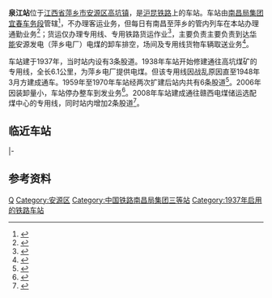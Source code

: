 {{Infobox China railway station
| name = 泉江站
| eng_name = Quanjiang Railway Station
| symbol_right = {{rint|cn|rail}}
| image = 201908 HXN5B at Quanjiang Station.jpg
| caption = 车站站场
| other_name = 
| code = 33083<ref>{{cite book|title=中华人民共和国铁路车站代码（GB/T 10302-2010）|publisher=中国标准出版社|year=2010|isbn=155066140495|ignore-isbn-error=true|pages=29}}</ref>
| commercial_code = QJG
| pinyin_code = QJI
| type = 
| 业务性质 = 
| 技术性质 = 
| address = [[江西省|江西省]][[萍乡市|萍乡市]][[安源区|安源区]][[高坑镇|高坑镇]]泉江社区
| coordinates = {{coord|27.663142|N|113.946808|E|format=dms|display=inline|type:railwaystation_region:CN}}
| built = 
| opened = 1937年
| former = 
| owned = [[南昌局集团|南昌局集团]][[宜春车务段|宜春车务段]]
| operator = 
| line = [[沪昆铁路|沪昆铁路]]、泉高线
| classification = 三等站<ref>{{Citation|title=南昌铁路局关于重新公布车站等级等事项的通知|date=2016-06-20}}</ref>
| platform = 
| tracks = 8
| website = 
}}
'''泉江站'''位于[[江西省|江西省]][[萍乡市|萍乡市]][[安源区|安源区]][[高坑镇|高坑镇]]，是[[沪昆铁路|沪昆铁路]]上的车站。车站由[[南昌局集团|南昌局集团]][[宜春车务段|宜春车务段]]管辖<ref>{{cite news|title=宜春车务段泉江站：稳稳的幸福|url=http://www.peoplerail.com/rail/show-1810-258603-1.html|publisher=人民铁道网|date=2016-03-04}}</ref>，不办理客运业务，但每日有南昌至萍乡的管内列车在本站办理通勤业务<ref>{{cite news|title=【新春走基层】村里也能坐火车|url=http://m.xinhuanet.com/jx/2019-02/14/c_1124115824.htm|publisher=新华网|date=2019-02-14}}</ref>；货运仅办理专用线、专用铁路货运作业<ref name="95306info">{{cite web|url=http://hyfw.95306.cn/hyinfo/action/FwcszsAction_index?type=1|title=营业站服务信息查询|publisher=中国铁路95306网|accessdate=2020-09-10|archive-date=2018-09-14|archive-url=https://web.archive.org/web/20180914133603/http://hyfw.95306.cn/hyinfo/action/FwcszsAction_index?type=1|dead-url=no}}</ref>，主要负责主要负责到达[[华能|华能]]安源发电（萍乡电厂）电煤的卸车排空，场间及专用线货物车辆取送业务<ref>{{cite news|title=企业文化建设巡礼  安全文化铸魂 勤劳智慧建家|url=https://www.sohu.com/a/257203324_668774|work=魅力南铁|publisher=搜狐网|date=2018-09-30}}</ref>。

车站建于1937年，当时站内设有3条股道。1938年车站开始修建通往高坑煤矿的专用线，全长6.1公里，为萍乡电厂提供电煤。但该专用线因战乱原因直至1948年3月方建成通车。1959年至1970年车站经两次扩建后站内共有6条股道<ref name="anyuan">{{cite book|author=《安源区志》编纂委员会|title=安源区志|publisher=方志出版社|year=2006|isbn=7-80192-809-1}}</ref>{{rp|251}}。2006年因装卸量小，车站停办整车到发业务<ref>{{cite book|author=宜春年鉴编辑委员会|title=市情 > 宜春史志 > 宜春年鉴 > 2006年 > 交通 > 铁路交通|url=http://www.yichun.gov.cn/news-show-165070.html|publisher=经济日报出版社|year=2007|isbn=7-80180-297-7|via=宜春市人民政府}}</ref>。2008年车站建成通往赣西电煤储运选配煤中心的专用线，同时站内增加2条股道<ref>{{cite web|title=中铁武汉电气化局集团有限公司与江西赣西电煤储运有限公司、江西天宇燃料集团有限公司建设工程合同纠纷一审民事判决书|url=https://aiqicha.baidu.com/wenshu?wenshuId=e8207be4dfdff9ae374ecd4b65d485ce8a690fa7|work=江西省萍乡市中级人民法院|publisher=爱企查}}</ref>。

== 临近车站 ==
{{start rail box|[[中国铁路|中国铁路]]}}
{{s-inop|[[芦溪站|芦溪站]]|[[上海站|上海]]方向|rows=2}}
{{s-line|[[沪昆铁路|沪昆铁路]]<br />← 10km 泉江站 5.5km →}}
{{s-inop|[[白源站|白源站]]|[[昆明站|昆明]]方向}}
|-
{{s-line|泉高支线<br />← 10km 泉江站 6km →}}
{{s-inop|[[高坑站|高坑站]]}}
{{end box}}

== 参考资料 ==
{{Commons category|Quanjiang Railway Station}}
{{reflist}}

{{沪昆铁路}}
[[Category:萍乡市铁路车站|Q]]
[[Category:安源区|Category:安源区]]
[[Category:中国铁路南昌局集团三等站|Category:中国铁路南昌局集团三等站]]
[[Category:1937年启用的铁路车站|Category:1937年启用的铁路车站]]